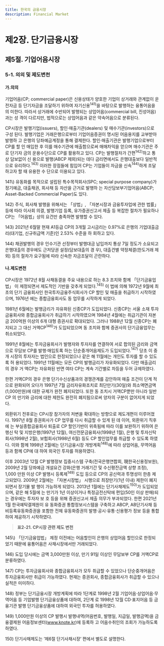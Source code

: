 ```yaml
---
title: 한국의 금융시장
description: Financial Market
---
```


# 제2장. 단기금융시장

## 제5절. 기업어음시장

### 5-1. 의의 및 제도변천

#### 가.의의

기업어음(CP; commercial paper)은 신용상태가 양호한 기업이 상거래와 관계없이 운
전자금 등 단기자금을 조달하기 위하여 자기신용$^{141)}$을 바탕으로 발행하는 융통어음을 의
미한다. 따라서 상거래에 수반되어 발행되는 상업어음(commercial bill, 진성어음)과는 성
격이 다르지만, 법적으로는 상업어음과 같은 약속어음으로 분류된다.

CP시장은 발행기업(issuers), 할인·매출기관(dealers) 및 매수기관(investors)으로 구성
된다. 발행기업은 거래은행으로부터 기업어음증권이 명시된 어음용지를 교부받아 발행하
고 은행의 당좌예금계정을 통해 결제한다. 할인·매출기관은 발행기업으로부터 CP를 할
인 매입한 후 이를 매수기관에 매출함으로써 매매차익을 얻으며 매수기관은 주로 단기자
금의 운용수단으로 CP를 활용하고 있다. CP는 발행절차가 간편$^{142)}$하고 통상 담보없이 신
용으로 발행(ABCP 제외)되는 데다 금리면에서도 은행대출보다 일반적으로 유리하다.$^{143)}$
이러한 장점들에 힘입어 CP는 기업들이 자금을 신속$^{144)}$하게 조달하고자 할 때 유용한 수
단으로 이용되고 있다.

<GComment>
141\) 유동화를 목적으로 설립된 특수목적회사(SPC; special purpose company)가 정기예금, 대출채권, 회사채 등 자산을 근거로 발행하
는 자산담보부기업어음(ABCP; Asset-Backed Commercial Paper)도 있다.

142\) 주식, 회사채 발행을 위해서는 「상법」, 「자본시장과 금융투자업에 관한 법률」 등에 따라 이사회 의결, 발행기업 등록, 유가증권신고서
제출 등 복잡한 절차가 필요하나 CP는 「어음법」상의 요건만 충족하면 발행할 수 있다.

143\) 2021년 6월말 현재 A1등급 CP의 3개월 고시금리는 0.97%로 은행의 기업대출금리(대기업, 신규취급액 기준)인 2.53% 수준을 하
회하고 있다.

144\) 채권발행의 경우 인수기관 선정부터 발행대금 납입까지 통상 7일 정도가 소요되고 은행대출의 경우에도 근저당권 설정(담보대출의 경
우), 대출건별 약정체결(한도거래 제외) 등의 절차가 요구됨에 따라 신속한 자금조달이 곤란하다.
</GComment>

#### 나.제도변천

CP시장은 1972년 8월 사채동결을 주요 내용으로 하는 8.3 조치와 함께 「단기금융업법」
이 제정되면서 제도적인 기반을 갖추게 되었다.$^{145)}$ 이 법에 의해 1972년 9월에 최초의 단기
금융회사인 한국투자금융주식회사가 CP 할인 및 매출을 취급하기 시작하였으며, 1976년
에는 종합금융회사도 동 업무를 시작하게 되었다.

1981년 6월에는 발행금리가 자유화된 신종CP가 도입되었다. 신종CP는 서울 소재 투자
금융회사와 종합금융회사가 취급하기 시작하였으며 1984년 4월에는 취급기관이 자본금
200억원 이상의 6개 대형 증권사로 확대되었다. 그러나 1988년 12월 신종CP는 폐지되고
그 대신 거액CP$^{146)}$가 도입되었으며 동 조치와 함께 증권사의 단기금융업무는 취소되었다.

1991년 8월에는 투자금융회사가 발행자와 투자자를 연결하여 서로 합의된 금리와 금액
으로 무담보 CP를 발행·매입토록 하는 단순중개어음제도가 도입되었다.$^{147)}$ 당초 이 중개
시장의 투자자는 법인으로 한정되었으나 같은 해 11월에는 개인도 투자를 할 수 있도록 허
용되었다. 1991년 11월에는 모든 CP의 발행금리가 자유화되었다. 다만 매출금리의 경우 거
액CP는 자유화된 반면 여타 CP는 계속 기간별로 차등을 두어 규제하였다.

한편 거액CP의 경우 은행 단기수신상품과의 경쟁관계를 감안하여 매출 조건이 단계
적으로 완화되어 오다가 1997년 7월 금리자유화조치로 최단만기(30일)와 최소액면금액
(1,000만원)에 대한 규제가 완전 폐지되었다. 또한 동 조치시 거액CP뿐만 아니라 일반CP
의 만기와 금리에 대한 제한도 완전히 폐지됨으로써 양자의 구분이 없어지게 되었다.

외환위기 전후로는 CP시장 참가자의 저변을 확대하는 방향으로 제도개편이 이루어졌
다. 1997년 8월 증권회사가 CP 업무를 다시 취급할 수 있게 된 데 이어, 외환위기 직후에
는 부실종합금융회사 퇴출로 CP 할인기반이 위축됨에 따라 이를 보완하기 위하여 은행신
탁 및 지방은행(1997년 12월), 여신전문금융회사(1998년 1월), 은행 및 투자신탁회사(1998년 2월), 보험회사(1998년 6월) 등도 CP 할인업무를 취급할 수 있도록 하였다. 이와 함께
1998년 2월에는 단기금융시장 개방계획$^{148)}$에 따라 상업어음, 무역어음 등과 함께 CP에 대
하여 외국인 투자를 허용하였다.

이후 2003년 12월 CP 발행정보 집중시스템 구축(전국은행연합회, 現한국신용정보원),
2009년 2월 당좌예금 개설요건 강화(은행 거래기간 및 수신평잔금액 상향 조정), 1,000
만원 이상 CP 발행시 등록제$^{149)}$ 도입 등으로 CP의 공신력과 투명성이 한층 제고되었다.
2009년 2월에는 「자본시장법」 시행으로 최장만기(1년 이내) 제한이 폐지되면서 장기물 발
행이 가능하게 되었다. 2013년 1월에는 단기사채제도$^{150)}$가 도입되었으며, 같은 해 5월에
는 만기가 1년 이상이거나 특정금전신탁에 편입(50인 이상 판매)되는 경우에는 투자자 보
호 등을 위해 증권신고서 제출 의무가 부과되었다. 한편 2021년 1월 한국예탁결제원이 유
동화증권 통합정보시스템을 구축하고 ABCP, AB단기사채 등 비등록유동화증권을 포함한
전체 유동화증권의 발행·공시·유통·신용평가 정보 등을 통합하여 제공하기 시작하였다.

> __표2-21. CP시장 관련 제도 변천__

<GComment>
145\) 「단기금융업법」 제정 이전에는 어음할인이 은행의 상업어음 할인으로 한정되었기 때문에 융통어음은 사채시장에서만 거래되었다.

146\) 도입 당시에는 금액 3,000만원 이상, 만기 91일 이상인 무담보부 CP를 거액CP로 분류하였다.

147\) CP는 투자금융회사와 종합금융회사가 모두 취급할 수 있었으나 단순중개어음은 투자금융회사만 취급이 가능하였다. 현재는 증권회사,
종합금융회사가 취급할 수 있으나 실적은 미미하다.

148\) 정부는 단기금융시장 개방계획에 따라 1단계로 1998년 2월 기업어음·상업어음·무역어음 등 기업발행 단기금융상품에 대하여, 2단계
로 1998년 12월 CD·표지어음 등 금융기관 발행 단기금융상품에 대하여 외국인 투자를 허용하였다.

149\) 1,000만원 이상의 CP 발행시 발행내역(어음번호, 발행일, 지급일, 발행금액)을 금융결제원 어음정보센터(www.knote.kr)에 등록하
고 어음수취인의 조회가 가능하도록 하였다.

150\) 단기사채제도는 ‘제6절 단기사채시장’ 편에서 별도로 설명한다.
</GComment>

